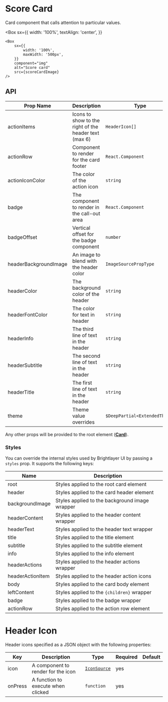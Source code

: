
# Score Card

Card component that calls attention to particular values.

<Box
    sx={{
        width: '100%',
        textAlign: 'center',
    }}
>
    <Box
        sx={{
            width: '100%',
            maxWidth: '500px',
        }}
        component="img"
        alt="Score card"
        src={scoreCardImage}
    />
</Box>

## API

<Box>

| Prop Name             | Description                                           | Type                          | Required | Default                           |
| --------------------- | ----------------------------------------------------- | ----------------------------- | -------- | --------------------------------- |
| actionItems           | Icons to show to the right of the header text (max 6) | `HeaderIcon[]`                | no       |                                   |
| actionRow             | Component to render for the card footer               | `React.Component`             | no       |                                   |
| actionIconColor       | The color of the action icon                          | `string`                      | no       | `theme.colors.onSurfaceVariant`   |
| badge                 | The component to render in the call-out area          | `React.Component`             | no       |                                   |
| badgeOffset           | Vertical offset for the badge component               | `number`                      | no       |                                   |
| headerBackgroundImage | An image to blend with the header color               | `ImageSourcePropType`         | no       |                                   |
| headerColor           | The background color of the header                    | `string`                      | no       | `theme.colors.primaryContainer`   |
| headerFontColor       | The color for text in header                          | `string`                      | no       | `theme.colors.onPrimaryContainer` |
| headerInfo            | The third line of text in the header                  | `string`                      | no       |                                   |
| headerSubtitle        | The second line of text in the header                 | `string`                      | no       |                                   |
| headerTitle           | The first line of text in the header                  | `string`                      | yes      |                                   |
| theme                 | Theme value overrides                                 | `$DeepPartial<ExtendedTheme>` | no       |                                   |

</Box>

Any other props will be provided to the root element ([**Card**](https://callstack.github.io/react-native-paper/docs/components/Card/)).

### Styles

You can override the internal styles used by Brightlayer UI by passing a `styles` prop. It supports the following keys:

<Box>

| Name             | Description                                    |
| ---------------- | ---------------------------------------------- |
| root             | Styles applied to the root card element        |
| header           | Styles applied to the card header element      |
| backgroundImage  | Styles applied to the background image wrapper |
| headerContent    | Styles applied to the header content wrapper   |
| headerText       | Styles applied to the header text wrapper      |
| title            | Styles applied to the title element            |
| subtitle         | Styles applied to the subtitle element         |
| info             | Styles applied to the info element             |
| headerActions    | Styles applied to the header actions wrapper   |
| headerActionItem | Styles applied to the header action icons      |
| body             | Styles applied to the card body element        |
| leftContent      | Styles applied to the `{children}` wrapper     |
| badge            | Styles applied to the badge wrapper            |
| actionRow        | Styles applied to the action row element       |

</Box>

# Header Icon

Header icons specified as a JSON object with the following properties:

<Box>

| Key     | Description                        | Type                                       | Required | Default |
| ------- | ---------------------------------- | ------------------------------------------ | -------- | ------- |
| icon    | A component to render for the icon | [`IconSource`](/components/Icons/api-docs) | yes      |         |
| onPress | A function to execute when clicked | `function`                                 | yes      |         |

</Box>
